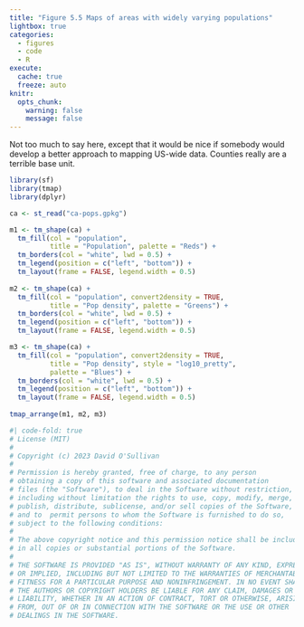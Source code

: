 ```yaml
---
title: "Figure 5.5 Maps of areas with widely varying populations"
lightbox: true
categories: 
  - figures
  - code
  - R
execute: 
  cache: true
  freeze: auto
knitr:
  opts_chunk: 
    warning: false
    message: false
---
```


Not too much to say here, except that it would be nice if somebody would develop a better approach to mapping US-wide data. Counties really are a terrible base unit.

```r
library(sf)
library(tmap)
library(dplyr)

ca <- st_read("ca-pops.gpkg")

m1 <- tm_shape(ca) + 
  tm_fill(col = "population", 
          title = "Population", palette = "Reds") +
  tm_borders(col = "white", lwd = 0.5) + 
  tm_legend(position = c("left", "bottom")) +
  tm_layout(frame = FALSE, legend.width = 0.5)
  
m2 <- tm_shape(ca) + 
  tm_fill(col = "population", convert2density = TRUE, 
          title = "Pop density", palette = "Greens") +
  tm_borders(col = "white", lwd = 0.5) + 
  tm_legend(position = c("left", "bottom")) +
  tm_layout(frame = FALSE, legend.width = 0.5)

m3 <- tm_shape(ca) + 
  tm_fill(col = "population", convert2density = TRUE, 
          title = "Pop density", style = "log10_pretty", 
          palette = "Blues") +
  tm_borders(col = "white", lwd = 0.5) + 
  tm_legend(position = c("left", "bottom")) +
  tm_layout(frame = FALSE, legend.width = 0.5)
  
tmap_arrange(m1, m2, m3)
```

```r
#| code-fold: true
# License (MIT)
#
# Copyright (c) 2023 David O'Sullivan
#
# Permission is hereby granted, free of charge, to any person
# obtaining a copy of this software and associated documentation
# files (the "Software"), to deal in the Software without restriction,
# including without limitation the rights to use, copy, modify, merge,
# publish, distribute, sublicense, and/or sell copies of the Software,
# and to  permit persons to whom the Software is furnished to do so,
# subject to the following conditions:
#
# The above copyright notice and this permission notice shall be included
# in all copies or substantial portions of the Software.
#
# THE SOFTWARE IS PROVIDED "AS IS", WITHOUT WARRANTY OF ANY KIND, EXPRESS
# OR IMPLIED, INCLUDING BUT NOT LIMITED TO THE WARRANTIES OF MERCHANTABILITY,
# FITNESS FOR A PARTICULAR PURPOSE AND NONINFRINGEMENT. IN NO EVENT SHALL
# THE AUTHORS OR COPYRIGHT HOLDERS BE LIABLE FOR ANY CLAIM, DAMAGES OR OTHER
# LIABILITY, WHETHER IN AN ACTION OF CONTRACT, TORT OR OTHERWISE, ARISING
# FROM, OUT OF OR IN CONNECTION WITH THE SOFTWARE OR THE USE OR OTHER
# DEALINGS IN THE SOFTWARE.
```
